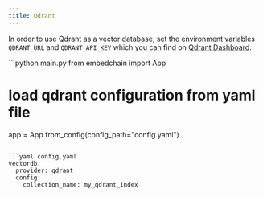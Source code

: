 ```yaml
---
title: Qdrant
---
```


In order to use Qdrant as a vector database, set the environment variables `QDRANT_URL` and `QDRANT_API_KEY` which you can find on [Qdrant Dashboard](https://cloud.qdrant.io/).

<CodeGroup>
```python main.py
from embedchain import App

# load qdrant configuration from yaml file
app = App.from_config(config_path="config.yaml")
```

```yaml config.yaml
vectordb:
  provider: qdrant
  config:
    collection_name: my_qdrant_index
```
</CodeGroup>

<Snippet file="missing-vector-db-tip.mdx" />
